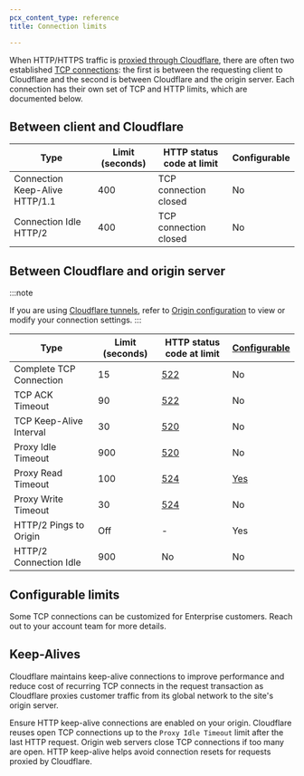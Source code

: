 ```yaml
---
pcx_content_type: reference
title: Connection limits

---
```



When HTTP/HTTPS traffic is [proxied through Cloudflare](/fundamentals/concepts/how-cloudflare-works/#how-cloudflare-works-as-a-reverse-proxy), there are often two established [TCP connections](/fundamentals/reference/tcp-connections/): the first is between the requesting client to Cloudflare and the second is between Cloudflare and the origin server. Each connection has their own set of TCP and HTTP limits, which are documented below.

## Between client and Cloudflare

| Type                           | Limit (seconds) | HTTP status code at limit | Configurable |
| ------------------------------ | --------------- | ------------------------- | ------------ |
| Connection Keep-Alive HTTP/1.1 | 400             | TCP connection closed     | No           |
| Connection Idle HTTP/2         | 400             | TCP connection closed     | No           |

## Between Cloudflare and origin server

:::note

If you are using [Cloudflare tunnels](/cloudflare-one/connections/connect-networks/), refer to [Origin configuration](/cloudflare-one/connections/connect-networks/configure-tunnels/origin-configuration/) to view or modify your connection settings. 
:::

| Type                                                                                      | Limit (seconds) | HTTP status code at limit                                                                                                              | [Configurable](/fundamentals/reference/connection-limits/#configurable-limits) |
| ----------------------------------------------------------------------------------------- | --------------- | -------------------------------------------------------------------------------------------------------------------------------------- | ------------------------------------------------------------------------------ |
| <GlossaryTooltip term="TCP three-way handshake">Complete TCP Connection</GlossaryTooltip> | 15              | [522](/support/troubleshooting/cloudflare-errors/troubleshooting-cloudflare-5xx-errors/#error-522-connection-timed-out)                | No                                                                             |
| <GlossaryTooltip term="ACK (Acknowledge)">TCP ACK</GlossaryTooltip> Timeout               | 90              | [522](/support/troubleshooting/cloudflare-errors/troubleshooting-cloudflare-5xx-errors/#error-522-connection-timed-out)                | No                                                                             |
| <GlossaryTooltip term="TCP Keep-Alive">TCP Keep-Alive</GlossaryTooltip> Interval          | 30              | [520](/support/troubleshooting/cloudflare-errors/troubleshooting-cloudflare-5xx-errors/#error-520-web-server-returns-an-unknown-error) | No                                                                             |
| <GlossaryTooltip term="idle connection">Proxy Idle</GlossaryTooltip> Timeout              | 900             | [520](/support/troubleshooting/cloudflare-errors/troubleshooting-cloudflare-5xx-errors/#error-520-web-server-returns-an-unknown-error) | No                                                                             |
| <GlossaryTooltip term="proxy read timeout">Proxy Read Timeout</GlossaryTooltip>           | 100             | [524](/support/troubleshooting/cloudflare-errors/troubleshooting-cloudflare-5xx-errors/#error-524-a-timeout-occurred)                  | [Yes](/api/resources/zones/subresources/settings/methods/edit/)                       |
| <GlossaryTooltip term="proxy write timeout">Proxy Write Timeout</GlossaryTooltip>         | 30              | [524](/support/troubleshooting/cloudflare-errors/troubleshooting-cloudflare-5xx-errors/#error-524-a-timeout-occurred)                  | No                                                                             |
| HTTP/2 Pings to Origin                                                                    | Off             | -                                                                                                                                      | Yes                                                                            |
| <GlossaryTooltip term="idle connection">HTTP/2 Connection Idle</GlossaryTooltip>          | 900             | No                                                                                                                                     | No                                                                             |

## Configurable limits

Some TCP connections can be customized for Enterprise customers. Reach out to your account team for more details.

## Keep-Alives

Cloudflare maintains keep-alive connections to improve performance and reduce cost of recurring TCP connects in the request transaction as Cloudflare proxies customer traffic from its global network to the site's origin server.

Ensure HTTP keep-alive connections are enabled on your origin. Cloudflare reuses open TCP connections up to the `Proxy Idle Timeout` limit after the last HTTP request. Origin web servers close TCP connections if too many are open. HTTP keep-alive helps avoid connection resets for requests proxied by Cloudflare.
